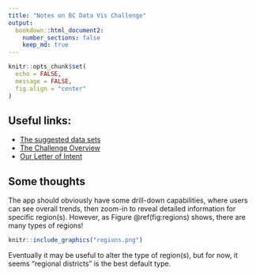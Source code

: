 ```yaml
---
title: "Notes on BC Data Vis Challenge"
output: 
  bookdown::html_document2:
    number_sections: false
    keep_md: true
---
```


```r
knitr::opts_chunk$set(
  echo = FALSE,
  message = FALSE,
  fig.align = "center"
)
```


## Useful links:

  * [The suggested data sets](https://github.com/bcgov/housing-data-visualization-project/blob/master/data-sets-list.md)
  * [The Challenge Overview](http://bcic.ca/wp-content/uploads/2016/12/Data-Visualiation-Challenge-Overview.pdf)
  * [Our Letter of Intent](https://docs.google.com/document/d/1tix5g2nCKlqDX8YXevZBIUNOA55Hhq7xYyri_y07BCA/edit)
  
## Some thoughts

The app should obviously have some drill-down capabilities, where users can see overall trends, then zoom-in to reveal detailed information for specific region(s). However, as Figure \@ref(fig:regions) shows, there are many types of regions!

```r
knitr::include_graphics("regions.png")
```

Eventually it may be useful to alter the type of region(s), but for now, it seems "regional districts" is the best default type. 
